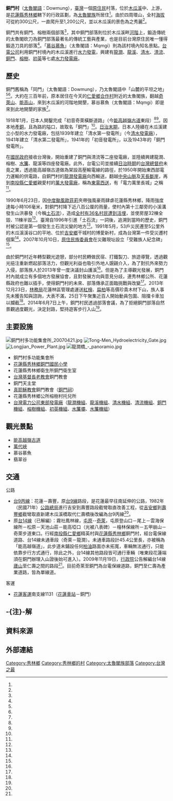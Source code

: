 {{Coord|23.964|N|121.493|E|region:TW|display=title}}
{{Infobox ROC Village or Li
| City/CountyName = 花蓮縣
| DivName         = 秀林鄉
| Village/LiName  = 銅門
| Village/Li      = 村
| OldName         = 銅門（日語：どうもん）
| AreaTotal       = 287.7509
| HouseholdTotal  = 382
| PopTotal        = 1,432
| YearMonth       = 2013年12月
| Male            = 761
| Female          = 671
| Head            = 許賢美（僅負公家責任）
| Sub             = 
| Website         = http://www.shlin.gov.tw/tongmen/
| Neighbors       = [[花蓮縣|花蓮縣]][[秀林鄉|秀林鄉]]：[[文蘭村|文蘭村]]、[[富世村|富世村]]、[[景美村|景美村]]、[[水源村|水源村]]<br>花蓮縣[[吉安鄉|吉安鄉]]：[[吉安村|吉安村]]、[[福興村|福興村]]、[[南華村|南華村]]、[[干城村|干城村]]<br>[[南投縣|南投縣]][[仁愛鄉|仁愛鄉]]：[[親愛村|親愛村]]、[[精英村|精英村]]、[[合作村|合作村]]
| MapLocation     = 
| Phone           = 03-8641057
| Address         = 銅門村8鄰銅門48-9號
| DataSource      = 秀林鄉公所：http://www.shlin.gov.tw/tongmen/
}}
'''銅門村'''（[[太魯閣語|太魯閣語]]：Dowmung），[[臺灣|臺灣]]一個[[台灣原住民|原住民]]村落，位於[[木瓜溪|木瓜溪]]中、上游，是[[花蓮縣|花蓮縣]][[秀林鄉|秀林鄉]]轄下的行政區劃，為[[太魯閣族|太魯閣族]]所居住<ref name="tipp"/>。由於四周環山，全村[[海拔|海拔]]可從約300公尺，一直爬升至1,200公尺，並以木瓜溪的景色為之秀麗<ref name="shlin"/>。

銅門共有銅門、榕樹兩個部落<ref name="tipp"/>，其中銅門部落則位於木瓜溪畔[[河階|河階]]上，鍛造傳統的太魯閣砍刀為銅門部落最著名的傳統工藝與產業，也是目前台灣原住民唯一懂得鍛造刀具的部落<ref name="銅門番刀"/>。「[[慕谷慕魚|慕谷慕魚]]」（太魯閣語：Mqmgi）則為該村境內知名景點。[[台灣電力公司|台電公司]]利用銅門村境內的木瓜溪進行[[水力發電|水力發電]]，興建有[[東部發電廠龍澗機組|龍澗]]、[[東部發電廠龍溪機組|龍溪]]、[[東部發電廠清水機組|清水]]、[[東部發電廠清流機組|清流]]、[[東部發電廠銅門機組|銅門]]、[[東部發電廠榕樹機組|榕樹]]、[[東部發電廠初英機組|初英]]等七處[[水力發電廠|水力發電廠]]。

== 歷史 ==
銅門舊稱為「同門」（太魯閣語：Dowmung），乃太魯閣語中「山麓的平坦之地」<ref name="tipp"/><ref name="銅門番刀"/>。大約在三百年前，原本居住在今天的[[南投縣|仁愛鄉]][[合作村|合作村]]附近的太魯閣族，翻越[[奇萊山|奇萊山]]、[[能高山|能高山]]，來到木瓜溪的河階地開墾，慕谷慕魚（太魯閣語：Mqmgi）即是來到此地開墾的家族<ref name="tipp"/>。

1918年1月，日本人開鑿完成「初音奇萊橫斷道路」（今[[能高越嶺古道|能高越嶺古道]]東段）<ref name="boch"/><ref name="panorama"/>。因本地產[[銅|銅]]，且為路的隘口，故取名「銅門」<ref name="銅門番刀"/>。[[台灣日治時期|日治末期]]，日本人陸續在木瓜溪建立小型的水力發電廠，包括1939年建立「清水第一發電所」（今[[清水發電廠|清水發電廠]]），1941年建立「清水第二發電所」，1941年的「初音發電所」，以及1943年的「銅門發電所」。

在[[國民政府|國民政府]]接收台灣後，開始重建了銅門與清流等二座發電廠，並陸續興建龍澗、榕樹、[[東部發電廠水簾機組|水簾]]、龍溪等四座發電廠。此外，台電公司並接續[[台灣日治時期|日治時期]]的[[台灣總督府|台灣總督府]]未竟之業，透過能高越嶺古道做為架設高壓輸電線的路徑，於1950年開始東西部電力運輸的供電路，自銅門村的[[龍澗發電廠|龍澗發電廠]]向西輸送，翻越[[中央山脈|中央山脈]]及[[天長斷崖|天長斷崖]]，再到[[南投縣|南投縣]][[仁愛鄉|仁愛鄉]]親愛村的[[萬大發電廠|萬大發電廠]]，稱為[[東電西送|東電西送]]，有「電力萬里長城」之稱<ref name="forest"/>。

1990年6月23日，因[[1990年太平洋颱風季#颱風奧菲莉亞_(Ofelia)|中度颱風歐菲莉]]夾帶強風豪雨肆虐花蓮縣秀林鄉，降雨強度達每小時106毫米，對銅門村降下近八百公厘的雨量，使村內第十三鄰旁的小溪溝發生山洪暴發（今稱[[土石流|土石流]]），造成[[1990年銅門村土石流掩埋事件|全村有36名村民遭到活埋]]，並使房屋32棟全毀、11棟半毀<ref name="appledaily"/>。臺灣自1996年引進「土石流」一詞後{{efn|name=注1|1990年銅門村滅村事件時媒體報導以「山洪暴發」作為事件發生原因<ref name="ncl"/>，土石流一詞最初源自[[日語|日語]]<ref name="陳宏宇"/>，臺灣地區自1996年[[賀伯颱風|賀伯颱風]]侵襲[[南投縣|南投縣]][[信義鄉_(台灣)|信義鄉]][[神木村|神木村]]後因災損嚴重，並且透過新聞媒體多次報導使國人對土石流及其造成的災害有了深刻認知才逐漸廣泛使用<ref name="morakotdatabase"/>。}}，追溯到當時的歷史，銅門村被公認是第一個發生土石流災變的地方<ref name="ltn"/>。1991年5月，53戶災民遷至5公里外的木瓜溪溪谷口的平地、位於[[吉安鄉|吉安鄉]]干城村的博愛新村，成為台灣第一件受災遷村個案<ref name="appledaily"/>。2007年10月10日，[[原住民族委員會|原住民族委員會]]在災難現址設立「受難族人紀念碑」<ref name="appledaily"/>。

由於銅門村近年轉型觀光遊憩，部分村民轉做民宿、打鐵製刀、旅遊導覽，透過觀光挹注重新燃起部落活力，但觀光利益也吸引外地人覬覦介入，為了對抗外來勢力入侵，部落族人於2013年曾一度決議封山護溪<ref name="appledaily"/>。但是為了主導觀光發展，銅門村內就成立有多個地方發展協會，且對發展方向與意見分歧，連秀林鄉公所、花蓮縣政府也難以插手，使得銅門村的未來、部落傳承正面臨挑戰與改變<ref name="appledaily"/>。2013年12月23日，[[林務局|林務局]]花蓮林區管理處運送[[紅檜|紅檜]]、[[台灣扁柏|扁柏]]等高價珍貴木材下山，族人事先未獲告知與諮詢，大表不滿，25日下午聚集近百人開始動員包圍、阻擋卡車加以攔截<ref name="e-info"/>。2014年6月7日上午，銅門村民透過部落會議，為了拒絕銅門部落自然景觀過度觀光，決定封路，堅持遊客步行入山<ref name="e-info"/>。

== 主要設施 ==
[[File:銅門村多功能集會所_20070421.jpg|thumb]]
[[File:Tong-Men_Hydroelectricity_Gate.jpg|thumb]]
[[File:Longjian_Power_Plant.jpg|right]]
[[File:龍澗橋_-_panoramio.jpg|thumb]]
*銅門村多功能集會所
*[[花蓮縣秀林鄉銅門國民小學|花蓮縣秀林鄉銅門國民小學]]
*花蓮縣秀林鄉衛生所銅門衛生室
*[[台灣基督長老教會|台灣基督長老教會]]銅門教會
*銅門天主堂 
*[[真耶穌教會|真耶穌教會]]銅門教會（[[銅門祠|銅門祠]]）
*花蓮縣秀林鄉公所榕樹村托兒所
*[[台灣電力公司|台灣電力公司]][[東部發電廠|東部發電廠]]（[[東部發電廠龍澗機組|龍澗機組]]、[[東部發電廠龍溪機組|龍溪機組]]、[[東部發電廠清水機組|清水機組]]、[[東部發電廠清流機組|清流機組]]、[[東部發電廠銅門機組|銅門機組]]、[[東部發電廠榕樹機組|榕樹機組]]、[[東部發電廠初英機組|初英機組]]、[[水簾壩|水簾壩]]、[[東部發電廠水簾機組|水簾機組]]）

== 觀光景點 ==
*[[能高越嶺古道|能高越嶺古道]]
*[[萬代峽|萬代峽]]
*慕谷慕魚
*翡翠谷

== 交通 ==
;公路
*[[台9線#丙線|台9丙線]]：花蓮－壽豐，原[[台9線|台9線]]路段，是花蓮最早往南延伸的公路，1982年（民國71年）[[公路總局|公路總局]]進行吉安到壽豐路段截彎取直改善工程，從[[吉安鄉|吉安鄉]]到[[壽豐鄉|壽豐鄉]]截彎取直新建木瓜溪橋取代仁壽橋後改編為台9丙線<ref name="相邀來去台9"/>。
*原[[台14線|台14線]]（已解編）：霧社鳳林線，[[屯原|屯原]]--[[奇萊|奇萊]]，屯原登山口－尾上－雲海保線所－松原－天池山莊－能高埡口（光被八表碑）－檜林保線所－五甲崩山－奇萊步道東口。行經[[南投縣|南投縣]][[仁愛鄉|仁愛鄉]]精英村與[[花蓮縣|花蓮縣]][[秀林鄉|秀林鄉]]銅門村，經台電保線道路、台14線未通車段（奇萊－龍澗）。未通車路段計45.4公里長，亦被稱為「能高越嶺道」，此步道未鋪設任何[[柏油|柏油]]路面亦未拓寬，車輛無法通行，只能依靠步行方式通行，除此之外，台14線其他路段皆可通行車輛（唯東段花蓮端須在銅門辦理入山證後始可進入）。2009年11月19日，[[行政院|行政院]]公告解編台14線[[廬山_(南投縣)|廬山]]至仁壽之間的路段<ref name="nat"/>。目前奇萊至銅門為台電保線道路，銅門至仁壽為產業道路，皆為單線道。
;客運
*[[花蓮客運|花蓮客運]]南支線1131（[[花蓮車站|花蓮車站]]－銅門）

== -{注}-解 ==
{{Notelist}}

== 資料來源 ==
{{Reflist| refs=

<ref name="相邀來去台9">{{cite book|author=王仕綺、陳珮綺|title=《相邀來去台9：山海相隨的475公里》|year=2011 |publisher=交通部公路總局 |location=台北市 |isbn=9789860276244 }}</ref>

<ref name="tipp">{{cite web|language=zh-tw|url=http://www.tipp.org.tw/tribe_detail3.asp?City_No=19&TA_No=&T_ID=172|title=銅門部落【Mqmgi】|author=|publisher=臺灣原住民族資訊資源網|date=|accessdate=2014-06-06|deadurl=yes|archiveurl=https://web.archive.org/web/20140715010027/http://www.tipp.org.tw/tribe_detail3.asp?City_No=19&TA_No=&T_ID=172|archivedate=2014-07-15}}</ref>

<ref name="forest">{{cite web|language=zh-tw|url=http://www.forest.gov.tw/ct.asp?xItem=60431&ctNode=2577&mp=41|title=林務局出版《能高越嶺道‧穿越時空之旅》勇奪第四屆國家出版獎特優獎|author=|publisher=行政院農業委員會林務局|date=|accessdate=2014-06-06|deadurl=yes|archiveurl=https://web.archive.org/web/20160304100541/http://www.forest.gov.tw/ct.asp?xItem=60431&ctNode=2577&mp=41|archivedate=2016-03-04}}</ref>

<ref name="boch">{{cite web|language=zh-tw|url=http://www.boch.gov.tw/boch/frontsite/cultureassets/caseBasicInfoAction.do?method=doViewCaseBasicInfo&caseId=UA09602000278&version=1&assetsClassifyId=1.1&menuId=301|title=吉安橫斷道路開鑿記念碑|author=|publisher=文化部文化資產局|date=|accessdate=2014-06-06|deadurl=yes|archiveurl=https://web.archive.org/web/20140714120852/http://www.boch.gov.tw/boch/frontsite/cultureassets/caseBasicInfoAction.do?method=doViewCaseBasicInfo&caseId=UA09602000278&version=1&assetsClassifyId=1.1&menuId=301|archivedate=2014-07-14}}</ref>

<ref name="panorama">{{cite web|language=zh-tw|url=https://www.taiwan-panorama.com/Articles/Details?Guid=4dd3a388-2e7d-49e9-aa3c-fbb7ff1346e3|title=賽德克族的古獵場──能高越嶺道|author=葉品妤、滕淑芬|publisher=台灣光華雜誌|date=2012-01|accessdate=2016-06-01}}</ref>

<ref name="ltn">{{cite web|language=zh-tw|url=http://news.ltn.com.tw/news/life/breakingnews/1025774|title=拒成花蓮九寨溝 銅門村民鳴槍、擋路|author=花孟璟|publisher=自由時報電子報|date=2014-06-07|accessdate=2014-06-06}}</ref>

<ref name="e-info">{{cite web|language=zh-tw|url=http://e-info.org.tw/node/96074|title=運走風倒檜木未告知部落 慕谷慕魚封路抗爭|author=賴品瑀、廖靜蕙|publisher=台灣環境資訊協會－環境資訊中心|date=2013-12-26|accessdate=2014-06-06}}</ref>

<ref name="appledaily">{{cite web|language=zh-tw|url=http://www.appledaily.com.tw/appledaily/article/headline/20140210/35630813/|title=蘋果專題：銅門「回不去了」風災埋36人 族人失根|author=王文傑|publisher=蘋果日報|date=2014-02-10|accessdate=2014-06-06}}</ref>

<ref name="銅門番刀">{{cite web|language=zh-tw|url=http://www.001.com.tw/photos/HL/SL/TM/|title=銅門番刀|author=後山歲月工作室|publisher=|date=|accessdate=2016-06-01|archive-url=https://web.archive.org/web/20160717175159/http://www.001.com.tw/photos/HL/SL/TM/|archive-date=2016-07-17|dead-url=yes}}</ref>

<ref name="shlin">{{cite web|language=zh-tw|url=http://www.shlin.gov.tw/tongmen/index.aspx|title=銅門村|author=|publisher=秀林鄉公所|date=2013-12-06|accessdate=2014-06-06}}{{dead link|date=2018年4月 |bot=InternetArchiveBot |fix-attempted=yes }}</ref>

<ref name="ncl">{{cite web|language=zh-tw|url=http://dava.ncl.edu.tw/MetadataInfo.aspx?funtype=0&id=92771&PlayType=1&BLID=92771|title=歐菲莉颱風侵襲花蓮災情慘劇銅門村山洪暴發淹埋民房|author=|publisher=臺灣電視公司|date=1990-06-24|accessdate=2016-04-08}}</ref>

<ref name="陳宏宇">{{cite web|language=zh-tw|url=http://web.fg.tp.edu.tw/~earth/learn/esf/magazine/980602.htm|title=土石流一詞的爭議|author=陳宏宇|publisher=地球科學文教基金會|date=|accessdate=2016-04-09}}</ref>

<ref name="morakotdatabase">{{cite web|language=zh-tw|url=http://morakotdatabase.nstm.gov.tw/download-88flood.www.gov.tw/MorakotPublications/%E6%9B%B8%E6%9C%AC%E9%A1%9E%E6%AA%94%E6%A1%88/%E9%82%A3%E4%BA%9B%E5%9C%9F%E7%9F%B3%E6%B5%81%E6%95%8E%E6%88%91%E7%9A%84%E4%BA%8B.pdf|title=桃花源之土石流源訖 南投縣信義鄉 同富村、神木村|author=天下文化雜誌|publisher=莫拉克風災電子資料庫|date=|accessdate=2016-04-09}}</ref>

<ref name="nat">{{cite web|language=zh-tw|url=http://gazette.nat.gov.tw/EG_FileManager/eguploadpub/eg015227/ch01/type3/gov01/num1/Eg.htm|title=公告解編省道台14線廬山至仁壽路段|publisher=行政院公報資訊網|date=2009-11-19|accessdate=2016-06-02}}</ref>

}}

==外部連結==
{{commons category|Tongmen}}

[[Category:秀林鄉|Category:秀林鄉]]
[[Category:秀林鄉的村|Category:秀林鄉的村]]
[[Category:太魯閣族部落|Category:太魯閣族部落]]
[[Category:台灣之最|Category:台灣之最]]